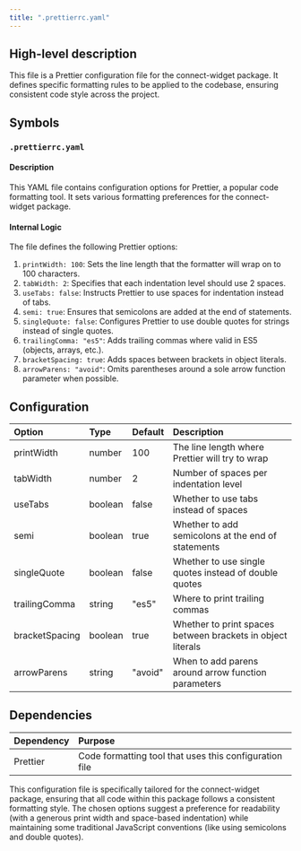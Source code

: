 ```yaml
---
title: ".prettierrc.yaml"
---
```


## High-level description
This file is a Prettier configuration file for the connect-widget package. It defines specific formatting rules to be applied to the codebase, ensuring consistent code style across the project.

## Symbols

### `.prettierrc.yaml`
#### Description
This YAML file contains configuration options for Prettier, a popular code formatting tool. It sets various formatting preferences for the connect-widget package.

#### Internal Logic
The file defines the following Prettier options:

1. `printWidth: 100`: Sets the line length that the formatter will wrap on to 100 characters.
2. `tabWidth: 2`: Specifies that each indentation level should use 2 spaces.
3. `useTabs: false`: Instructs Prettier to use spaces for indentation instead of tabs.
4. `semi: true`: Ensures that semicolons are added at the end of statements.
5. `singleQuote: false`: Configures Prettier to use double quotes for strings instead of single quotes.
6. `trailingComma: "es5"`: Adds trailing commas where valid in ES5 (objects, arrays, etc.).
7. `bracketSpacing: true`: Adds spaces between brackets in object literals.
8. `arrowParens: "avoid"`: Omits parentheses around a sole arrow function parameter when possible.

## Configuration
| Option | Type | Default | Description |
|:-------|:-----|:--------|:------------|
| printWidth | number | 100 | The line length where Prettier will try to wrap |
| tabWidth | number | 2 | Number of spaces per indentation level |
| useTabs | boolean | false | Whether to use tabs instead of spaces |
| semi | boolean | true | Whether to add semicolons at the end of statements |
| singleQuote | boolean | false | Whether to use single quotes instead of double quotes |
| trailingComma | string | "es5" | Where to print trailing commas |
| bracketSpacing | boolean | true | Whether to print spaces between brackets in object literals |
| arrowParens | string | "avoid" | When to add parens around arrow function parameters |

## Dependencies
| Dependency | Purpose |
|:-----------|:--------|
| Prettier | Code formatting tool that uses this configuration file |

This configuration file is specifically tailored for the connect-widget package, ensuring that all code within this package follows a consistent formatting style. The chosen options suggest a preference for readability (with a generous print width and space-based indentation) while maintaining some traditional JavaScript conventions (like using semicolons and double quotes).